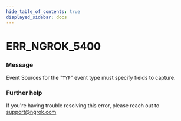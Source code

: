 ```yaml
---
hide_table_of_contents: true
displayed_sidebar: docs
---
```



# ERR_NGROK_5400

### Message

Event Sources for the "`TYP`" event type must specify fields to capture.

### Further help

If you're having trouble resolving this error, please reach out to [support@ngrok.com](mailto:support@ngrok.com?subject=Help%20with%20ERR_NGROK_5400)

<ErrorDetails error="err_ngrok_5400" />
